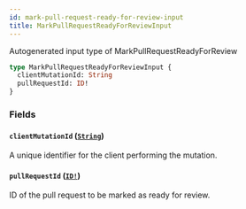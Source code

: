 ```yaml
---
id: mark-pull-request-ready-for-review-input
title: MarkPullRequestReadyForReviewInput
---
```


Autogenerated input type of MarkPullRequestReadyForReview

```graphql
type MarkPullRequestReadyForReviewInput {
  clientMutationId: String
  pullRequestId: ID!
}
```

### Fields

#### `clientMutationId` ([`String`](/docs/api/scalars/string))

A unique identifier for the client performing the mutation.

#### `pullRequestId` ([`ID!`](/docs/api/scalars/id))

ID of the pull request to be marked as ready for review.
